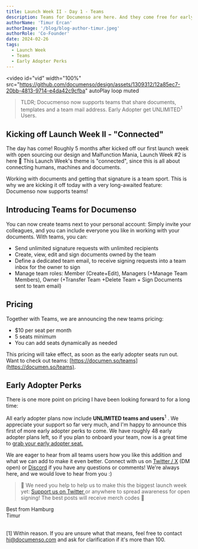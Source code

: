 ```yaml
---
title: Launch Week II - Day 1 - Teams
description: Teams for Documenso are here. And they come free for early adopters!
authorName: 'Timur Ercan'
authorImage: '/blog/blog-author-timur.jpeg'
authorRole: 'Co-Founder'
date: 2024-02-26
tags:
  - Launch Week
  - Teams
  - Early Adopter Perks
---
```


<video
  id="vid"
  width="100%"
  src="https://github.com/documenso/design/assets/1309312/12a85ec7-20bb-4813-9714-e4da42c9cfba"
  autoPlay
  loop
  muted
></video>

> TLDR; Docucmenso now supports teams that share documents, templates and a team mail address. Early Adopter get UNLIMITED<sup>1</sup> Users.

## Kicking off Launch Week II - "Connected"

The day has come! Roughly 5 months after kicked off our first launch week with open sourcing our design and Malfunction Mania, Launch Week #2 is here 🎉 This Launch Week's theme is "connected", since this is all about connecting humans, machines and documents.

Working with documents and getting that signature is a team sport. This is why we are kicking it off today with a very long-awaited feature: Documenso now supports teams!

## Introducing Teams for Documenso

You can now create teams next to your personal account: Simply invite your colleagues, and you can include everyone you like in working with your documents. With teams, you can:

- Send unlimited signature requests with unlimited recipients
- Create, view, edit and sign documents owned by the team
- Define a dedicated team email, to receive signing requests into a team inbox for the owner to sign
- Manage team roles: Member (Create+Edit), Managers (+Manage Team Members), Owner (+Transfer Team +Delete Team + Sign Documents sent to team email)

## Pricing

Together with Teams, we are announcing the new teams pricing:

- $10 per seat per month
- 5 seats minimum
- You can add seats dynamically as needed

This pricing will take effect, as soon as the early adopter seats run out. Want to check out teams: [https://documen.so/teams](https://documen.so/teams).

## Early Adopter Perks

There is one more point on pricing I have been looking forward to for a long time:

All early adopter plans now include **UNLIMITED teams and users**<sup>1</sup> . We appreciate your support so far very much, and I'm happy to announce this first of more early adopter perks to come. We have roughly 48 early adopter plans left, so if you plan to onboard your team, now is a great time to [grab your early adopter seat.](https://documen.so/claim-early-adopters-plan)

We are eager to hear from all teams users how you like this addition and what we can add to make it even better. Connect with us on [Twitter / X](https://twitter.com/eltimuro) (DM open) or [Discord](https://documen.so/discord) if you have any questions or comments! We're always here, and we would love to hear from you :)

> 🚨 We need you help to help us to make this the biggest launch week yet: <a href="https://twitter.com/intent/tweet?text=It's @Documenso Launch Week Day 1! Teams just dropped. Check it out https://documen.so/day1 🚀"> Support us on Twitter </a> or anywhere to spread awareness for open signing! The best posts will receive merch codes 👀

Best from Hamburg\
Timur

\
[1] Within reason. If you are unsure what that means, feel free to contact hi@documenso.com and ask for clarification if it's more than 100.
